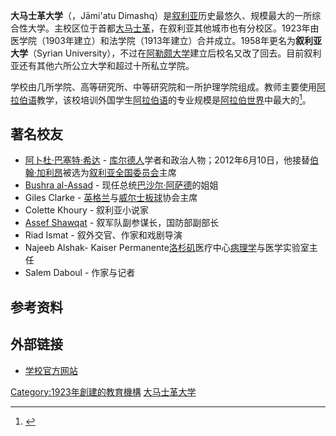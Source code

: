 {{Infobox_University
|name = 大马士革大学
|native_name = جامعة الحرية 
|latin_name = 
|image_name = Damascus University.png
|image_size =
|caption = 校徽
|motto = "وَقُل رَّبِّ زِدْنِي عِلْمًا" And say: My Lord, increase me in knowledge ([[古兰经|古兰经]], [[wikisource:The_Holy_Qur'an_(Maulana_Muhammad_Ali)/20._Ta_Ha|20:114]]).
|established = 1923年
|type = [[公立学校|公立学校]]
|endowment = 
|staff = 2173
|faculty = 
|president = Wael Mua'lla 博士
|Vice president for scientific research = Dr. Rakan Razouk
|Vice president for adminisrative affairs = Dr. Tarek Al Khair
|provost =
|principal = 
|rector =
|chancellor = 
|vice_chancellor = 
|dean = 
|head_label = 
|head = 
|students = 大约1.9万人[http://www.damascusuniversity.edu.sy/en/index.php/university-guide/faculties/13-statement-by-the-president-of-the-university]
|undergrad =
|postgrad =
|doctoral =
|city = [[大马士革|大马士革]]
|state =
|country = [[叙利亚|叙利亚]]
|campus =
|free_label = 
|free = 
|colors = 
|colours = 
|mascot = 
|nickname =
|affiliations =
|website = {{url|http://damascusuniversity.edu.sy}}
}}

'''大马士革大学'''（{{lang-ar|جامعة دمشق}}，Jāmi'atu Dimashq）是[[叙利亚|叙利亚]]历史最悠久、规模最大的一所综合性大学。主校区位于首都[[大马士革|大马士革]]，在叙利亚其他城市也有分校区。1923年由医学院（1903年建立）和法学院（1913年建立）合并成立。1958年更名为'''叙利亚大学'''（Syrian University），不过在[[阿勒颇大学|阿勒颇大学]]建立后校名又改了回去。目前叙利亚还有其他六所公立大学和超过十所私立学院。

学校由几所学院、高等研究所、中等研究院和一所护理学院组成。教师主要使用[[阿拉伯语|阿拉伯语]]教学，该校培训外国学生[[阿拉伯语|阿拉伯语]]的专业规模是[[阿拉伯世界|阿拉伯世界]]中最大的<ref name= nyu>{{cite web | url =http://www.csmonitor.com/2005/0510/p14s02-legn.html | title =A new 'Mecca of Arabic studies'? | accessdate =2007-03-31 | author =Spender, Tom | publisher =[[The_Christian_Science_Monitor|The Christian Science Monitor]] | archive-date =2007-04-07 | archive-url =https://web.archive.org/web/20070407042654/http://www.csmonitor.com/2005/0510/p14s02-legn.html | dead-url =no }}</ref>。

== 著名校友 ==
*[[阿卜杜·巴塞特·希达|阿卜杜·巴塞特·希达]] - [[库尔德人|库尔德人]]学者和政治人物；2012年6月10日，他接替[[伯翰·加利昂|伯翰·加利昂]]被选为[[叙利亚全国委员会|叙利亚全国委员会]]主席
*[[Bushra_al-Assad|Bushra al-Assad]] - 现任总统[[巴沙尔·阿萨德|巴沙尔·阿萨德]]的姐姐
*Giles Clarke - [[英格兰|英格兰]]与[[威尔士|威尔士]][[板球|板球]]协会主席
*Colette Khoury - 叙利亚小说家
*[[Assef_Shawqat|Assef Shawqat]] - 叙军队副参谋长，国防部副部长
*Riad Ismat - 叙外交官、作家和戏剧导演
*Najeeb Alshak- Kaiser Permanente[[洛杉矶|洛杉矶]]医疗中心[[病理学|病理学]]与医学实验室主任
*Salem Daboul - 作家与记者

== 参考资料 ==
{{reflist}}

==外部链接==
*[http://www.damascusuniversity.edu.sy/ 学校官方网站] {{Wayback|url=http://www.damascusuniversity.edu.sy/ |date=20210118140501 }}

{{coord|33|30|41|N|36|17|29|E|display=title}}
{{地中海大学联盟}}

{{Authority control}}
[[Category:1923年創建的教育機構|Category:1923年創建的教育機構]]
[[Category:大马士革大学|]]